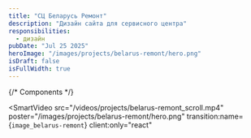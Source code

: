 ```yaml
---
title: "СЦ Беларусь Ремонт"
description: "Дизайн сайта для сервисного центра"
responsibilities:
  - дизайн
pubDate: "Jul 25 2025"
heroImage: "/images/projects/belarus-remont/hero.png"
isDraft: false
isFullWidth: true
---
```


{/* Components */}

<SmartVideo
  src="/videos/projects/belarus-remont_scroll.mp4"
  poster="/images/projects/belarus-remont/hero.png"
  transition:name={`image_belarus-remont`}
  client:only="react"
></SmartVideo>
